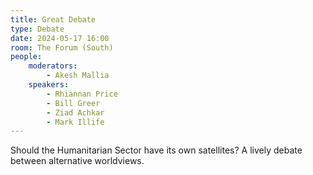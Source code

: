 ```yaml
---
title: Great Debate
type: Debate
date: 2024-05-17 16:00
room: The Forum (South)
people:
    moderators:
        - Akesh Mallia
    speakers:
        - Rhiannan Price
        - Bill Greer
        - Ziad Achkar
        - Mark Illife
---
```

Should the Humanitarian Sector have its own satellites? A lively debate between alternative worldviews.